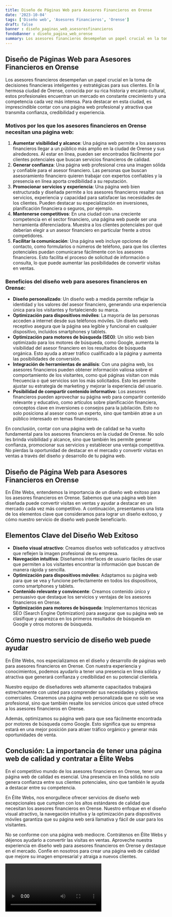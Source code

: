 ```yaml
---
title: Diseño de Páginas Web para Asesores Financieros en Orense
date: '2023-10-04'
tags: ['Diseño web', 'Asesores Financieros', 'Orense']
draft: false
banner : diseño_paginas_web_asesoresfinancieros
fondoBanner : diseño_pagina_web_orense
summary: Los asesores financieros desempeñan un papel crucial en la toma de decisiones financieras inteligentes y estratégicas para sus clientes. En la hermosa ciudad de Orense, conocida por su rica historia y encanto cultural, estos profesionales encuentran un mercado en constante crecimiento y una competencia cada vez más intensa. Para destacar en esta ciudad, es imprescindible contar con una página web profesional y atractiva que transmita confianza, credibilidad y experiencia.
---
```


## Diseño de Páginas Web para Asesores Financieros en Orense

Los asesores financieros desempeñan un papel crucial en la toma de decisiones financieras inteligentes y estratégicas para sus clientes. En la hermosa ciudad de Orense, conocida por su rica historia y encanto cultural, estos profesionales encuentran un mercado en constante crecimiento y una competencia cada vez más intensa. Para destacar en esta ciudad, es imprescindible contar con una página web profesional y atractiva que transmita confianza, credibilidad y experiencia.

### Motivos por los que los asesores financieros en Orense necesitan una página web:
1. **Aumentar visibilidad y alcance**: Una página web permite a los asesores financieros llegar a un público más amplio en la ciudad de Orense y sus alrededores. Al estar en línea, pueden ser encontrados fácilmente por clientes potenciales que buscan servicios financieros de calidad.
2. **Generar confianza**: Una página web profesional crea una imagen sólida y confiable para el asesor financiero. Las personas que buscan asesoramiento financiero quieren trabajar con expertos confiables y la presencia en línea aporta credibilidad a su reputación.
3. **Promocionar servicios y experiencia**: Una página web bien estructurada y diseñada permite a los asesores financieros resaltar sus servicios, experiencia y capacidad para satisfacer las necesidades de los clientes. Pueden destacar su especialización en inversiones, planificación financiera o seguros, por ejemplo.
4. **Mantenerse competitivos**: En una ciudad con una creciente competencia en el sector financiero, una página web puede ser una herramienta diferenciadora. Muestra a los clientes potenciales por qué deberían elegir a un asesor financiero en particular frente a otros competidores.
5. **Facilitar la comunicación**: Una página web incluye opciones de contacto, como formularios o números de teléfono, para que los clientes potenciales puedan comunicarse fácilmente con los asesores financieros. Esto facilita el proceso de solicitud de información o consulta, lo que puede aumentar las posibilidades de convertir visitas en ventas.

### Beneficios del diseño web para asesores financieros en Orense:
- **Diseño personalizado**: Un diseño web a medida permite reflejar la identidad y los valores del asesor financiero, generando una experiencia única para los visitantes y fortaleciendo su marca.
- **Optimización para dispositivos móviles**: La mayoría de las personas acceden a internet desde sus teléfonos móviles. Un diseño web receptivo asegura que la página sea legible y funcional en cualquier dispositivo, incluidos smartphones y tablets.
- **Optimización para motores de búsqueda (SEO)**: Un sitio web bien optimizado para los motores de búsqueda, como Google, aumenta la visibilidad del asesor financiero en los resultados de búsqueda orgánica. Esto ayuda a atraer tráfico cualificado a la página y aumenta las posibilidades de conversión.
- **Integración de herramientas de análisis**: Con una página web, los asesores financieros pueden obtener información valiosa sobre el comportamiento de los visitantes, como qué páginas visitan con más frecuencia o qué servicios son los más solicitados. Esto les permite ajustar su estrategia de marketing y mejorar la experiencia del usuario.
- **Posibilidad de compartir contenido informativo**: Los asesores financieros pueden aprovechar su página web para compartir contenido relevante y educativo, como artículos sobre planificación financiera, conceptos clave en inversiones o consejos para la jubilación. Esto no solo posiciona al asesor como un experto, sino que también atrae a un público interesado en temas financieros.

En conclusión, contar con una página web de calidad se ha vuelto fundamental para los asesores financieros en la ciudad de Orense. No solo les brinda visibilidad y alcance, sino que también les permite generar confianza, promocionar sus servicios y establecer una ventaja competitiva. No pierdas la oportunidad de destacar en el mercado y convertir visitas en ventas a través del diseño y desarrollo de tu página web.

<GifSeo />

<Cta />

## Diseño de Página Web para Asesores Financieros en Orense

En Élite Webs, entendemos la importancia de un diseño web exitoso para los asesores financieros en Orense. Sabemos que una página web bien diseñada puede convertir visitas en ventas y ayudar a destacar en un mercado cada vez más competitivo. A continuación, presentamos una lista de los elementos clave que consideramos para lograr un diseño exitoso, y cómo nuestro servicio de diseño web puede beneficiarlo.

## Elementos Clave del Diseño Web Exitoso

- **Diseño visual atractivo**: Creamos diseños web sofisticados y atractivos que reflejen la imagen profesional de su empresa.
- **Navegación intuitiva**: Diseñamos interfaces de usuario fáciles de usar que permiten a los visitantes encontrar la información que buscan de manera rápida y sencilla.
- **Optimización para dispositivos móviles**: Adaptamos su página web para que se vea y funcione perfectamente en todos los dispositivos, como smartphones y tablets.
- **Contenido relevante y convincente**: Creamos contenido único y persuasivo que destaque los servicios y ventajas de los asesores financieros en Orense.
- **Optimización para motores de búsqueda**: Implementamos técnicas SEO (Search Engine Optimization) para asegurar que su página web se clasifique y aparezca en los primeros resultados de búsqueda en Google y otros motores de búsqueda.

## Cómo nuestro servicio de diseño web puede ayudar

En Élite Webs, nos especializamos en el diseño y desarrollo de páginas web para asesores financieros en Orense. Con nuestra experiencia y conocimientos, podemos ayudarlo a tener una presencia en línea sólida y atractiva que generará confianza y credibilidad en su potencial clientela.

Nuestro equipo de diseñadores web altamente capacitados trabajará estrechamente con usted para comprender sus necesidades y objetivos comerciales. Crearemos una página web personalizada que no solo se vea profesional, sino que también resalte los servicios únicos que usted ofrece a los asesores financieros en Orense.

Además, optimizamos su página web para que sea fácilmente encontrada por motores de búsqueda como Google. Esto significa que su empresa estará en una mejor posición para atraer tráfico orgánico y generar más oportunidades de venta.

## Conclusión: La importancia de tener una página web de calidad y contratar a Élite Webs

En el competitivo mundo de los asesores financieros en Orense, tener una página web de calidad es esencial. Una presencia en línea sólida no solo genera confianza entre sus clientes potenciales, sino que también le ayuda a destacar entre su competencia.

En Élite Webs, nos enorgullece ofrecer servicios de diseño web excepcionales que cumplen con los altos estándares de calidad que necesitan los asesores financieros en Orense. Nuestro enfoque en el diseño visual atractivo, la navegación intuitiva y la optimización para dispositivos móviles garantiza que su página web será llamativa y fácil de usar para los visitantes.

No se conforme con una página web mediocre. Contrátenos en Élite Webs y déjenos ayudarlo a convertir las visitas en ventas. Aproveche nuestra experiencia en diseño web para asesores financieros en Orense y destaque en el mercado. Confíe en nosotros para crear una página web de calidad que mejore su imagen empresarial y atraiga a nuevos clientes.

<Video />

<CtaBot job='Asesores Financieros' city='Orense'/>

<Gmaps query='Orense+españa+maps' />
